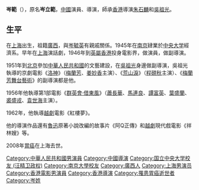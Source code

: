 {{unreferenced|time=2014-11-17T07:23:04+00:00}}
'''岑範'''（{{bd|1926年|1月11日|2008年|1月23日|catIdx=Cen,岑範}}），原名'''岑立範'''，[[中國|中國]]演員、導演，師承[[香港|香港]]導演[[朱石麟|朱石麟]]和[[吳祖光|吳祖光]]。

== 生平 ==
在[[上海|上海]]出生，祖籍[[廣西|廣西]]，與[[岑毓英|岑毓英]]有親戚關係。1945年在[[南京|南京]]肄業於[[中央大学_(汪精卫政权)|中央大学]]經濟系。早年在[[上海|上海]]演話劇，1946年到[[英屬香港|英屬香港]]投身電影界，做演員，做副導演。

1951年到[[北京|北京]]參加[[中華人民共和國|中華人民共和國]]的文藝建設，在[[吳祖光|吳祖光]]身邊做副導演，吳祖光執導的京劇電影《[[洛神_(京剧电影)|洛神]]》（[[梅蘭芳|梅蘭芳]]、[[姜妙香|姜妙香]]主演）、《[[荒山淚|荒山淚]]》（[[程硯秋|程硯秋]]主演）、《[[梅蘭芳舞台藝術|梅蘭芳舞台藝術]]》的副導演都是他。

1956年他執導第1部電影《[[群英會·借東風|群英會·借東風]]》（[[蕭長華|蕭長華]]、[[馬連良|馬連良]]、[[譚富英|譚富英]]、[[葉盛蘭|葉盛蘭]]、[[裘盛戎|裘盛戎]]、[[袁世海|袁世海]]主演）。

1962年，他執導[[越劇|越劇]]電影《紅樓夢》。

他的導演作品還有[[魯迅|魯迅]]原著小說改編的故事片《阿Q正傳》和[[越劇|越劇]]現代戲電影《祥林嫂》等。

2008年[[胃癌|胃癌]]在上海去世。

{{Authority control}}
{{DEFAULTSORT:C}}
[[Category:中華人民共和國男演員|Category:中華人民共和國男演員]]
[[Category:中國導演|Category:中國導演]]
[[Category:国立中央大学校友_(汪精卫政权)|Category:国立中央大学校友 (汪精卫政权)]] 
[[Category:南京大學校友|Category:南京大學校友]]
[[Category:廣西人|Category:廣西人]]
[[Category:上海男演员|Category:上海男演员]]
[[Category:香港電影男演員|Category:香港電影男演員]]
[[Category:香港導演|Category:香港導演]]
[[Category:罹患胃癌逝世者|Category:罹患胃癌逝世者]]
[[Category:岑姓|Category:岑姓]]